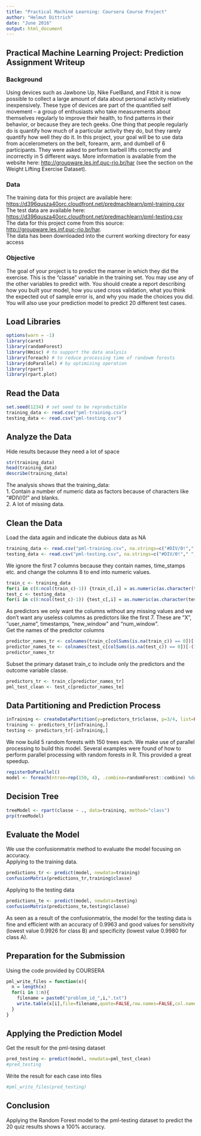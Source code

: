 ```yaml
---
title: "Practical Machine Learning: Coursera Course Project"
author: "Helmut Dittrich"
date: "June 2016"
output: html_document
---
```


## Practical Machine Learning Project: Prediction Assignment Writeup
### Background
Using devices such as Jawbone Up, Nike FuelBand, and Fitbit it is now possible to collect a large amount of data about personal activity relatively inexpensively. These type of devices are part of the quantified self movement – a group of enthusiasts who take measurements about themselves regularly to improve their health, to find patterns in their behavior, or because they are tech geeks. One thing that people regularly do is quantify how much of a particular activity they do, but they rarely quantify how well they do it. In this project, your goal will be to use data from accelerometers on the belt, forearm, arm, and dumbell of 6 participants. They were asked to perform barbell lifts correctly and incorrectly in 5 different ways. More information is available from the website here: <http://groupware.les.inf.puc-rio.br/har> (see the section on the Weight Lifting Exercise Dataset).

### Data
The training data for this project are available here: 
<https://d396qusza40orc.cloudfront.net/predmachlearn/pml-training.csv>  
The test data are available here: <https://d396qusza40orc.cloudfront.net/predmachlearn/pml-testing.csv>  
The data for this project come from this source: <http://groupware.les.inf.puc-rio.br/har>.  
The data has been downloaded into the current working directory for easy access

### Objective
The goal of your project is to predict the manner in which they did the exercise. This is the "classe" variable in the training set. You may use any of the other variables to predict with. You should create a report describing how you built your model, how you used cross validation, what you think the expected out of sample error is, and why you made the choices you did. You will also use your prediction model to predict 20 different test cases. 

## Load Libraries
```r
options(warn = -1)
library(caret)
library(randomForest)
library(Hmisc) # to support the data analysis
library(foreach) # to reduce processing time of randowm forests
library(doParallel) # by optimizing operation
library(rpart)
library(rpart.plot)
```  
## Read the Data
```r
set.seed(1234) # set seed to be reproductible
training_data <- read.csv("pml-training.csv") 
testing_data <- read.csv("pml-testing.csv")
```

## Analyze the Data
Hide results because they need a lot of space
```r
str(training_data)
head(training_data)
describe(training_data)
```
The analysis shows that the training_data:  
  1. Contain a number of numeric data as factors because of characters like "#DIV/0!" and blanks.   
  2. A lot of missing data.    

## Clean the Data
Load the data again and indicate the dubious data as NA
```r
training_data <- read.csv("pml-training.csv", na.strings=c("#DIV/0!"," ", "", "NA", "NAs", "NULL"))
testing_data <- read.csv("pml-testing.csv", na.strings=c("#DIV/0!"," ", "", "NA", "NAs", "NULL"))
```
We ignore the first 7 columns because they contain names, time_stamps etc. and change the columns 8 to end into numeric values.
```r
train_c <- training_data
for(i in c(8:ncol(train_c)-1)) {train_c[,i] = as.numeric(as.character(train_c[,i]))}
test_c <- testing_data
for(i in c(8:ncol(test_c)-1)) {test_c[,i] = as.numeric(as.character(test_c[,i]))}
```
As predictors we only want the columns without any missing values and we don't want any useless columns as predictors like the first 7. These are "X", "user_name", timestamps, "new_window" and "num_window".  
Get the names of the predictor columns
```r
predictor_names_tr <- colnames(train_c[colSums(is.na(train_c)) == 0])[-(1:7)]
predictor_names_te <- colnames(test_c[colSums(is.na(test_c)) == 0])[-(1:7)]
predictor_names_tr
```
Subset the primary dataset train_c to include only the predictors and the outcome variable classe.
```r
predictors_tr <- train_c[predictor_names_tr]
pml_test_clean <- test_c[predictor_names_te]
```
## Data Partitioning and Prediction Process
```r
inTraining <- createDataPartition(y=predictors_tr$classe, p=3/4, list=FALSE)
training <- predictors_tr[inTraining,]
testing <- predictors_tr[-inTraining,]
```
We now build 5 random forests with 150 trees each. We make use of parallel processing to build this model. Several examples were found of how to perform parallel processing with random forests in R. This provided a great speedup.
```r
registerDoParallel()
model <- foreach(ntree=rep(150, 4), .combine=randomForest::combine) %dopar% randomForest(training[-ncol(training)], training$classe, ntree=ntree)
```
## Decision Tree
```r
treeModel <- rpart(classe ~ ., data=training, method="class")
prp(treeModel)

```  

## Evaluate the Model 
We use the confusionmatrix method to evaluate the model focusing on accuracy.  
Applying to the training data.
```r
predictions_tr <- predict(model, newdata=training)
confusionMatrix(predictions_tr,training$classe)
```
Applying to the testing data
```r
predictions_te <- predict(model, newdata=testing)
confusionMatrix(predictions_te,testing$classe)
```
As seen as a result of the confusionmatrix, the model for the testing data is fine and efficient with an accuracy of 0.9963 and good values for sensitivity (lowest value 0.9926 for class B) and specificity (lowest value 0.9980 for class A).  

## Preparation for the Submission
Using the code provided by COURSERA
```r
pml_write_files = function(x){
  n = length(x)
  for(i in 1:n){
    filename = paste0("problem_id_",i,".txt")
    write.table(x[i],file=filename,quote=FALSE,row.names=FALSE,col.names=FALSE)
  }
}
```
## Applying the Prediction Model
Get the result for the pml-tesing dataset
```r
pred_testing <- predict(model, newdata=pml_test_clean)
#pred_testing
```
Write the result for each case into files
```r
#pml_write_files(pred_testing)
```
## Conclusion
Applying the Random Forest model to the pml-testing dataset to predict the 20 quiz results shows a 100% accuracy.
